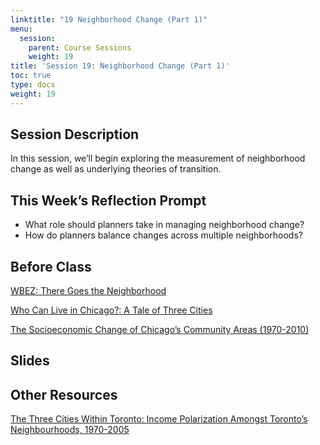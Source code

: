 ```yaml
---
linktitle: "19 Neighborhood Change (Part 1)"
menu:
  session:
    parent: Course Sessions
    weight: 19
title: 'Session 19: Neighborhood Change (Part 1)'
toc: true
type: docs
weight: 19
---
```


## Session Description
In this session, we'll begin exploring the measurement of neighborhood change as well as underlying theories of transition.

## This Week's Reflection Prompt

- What role should planners take in managing neighborhood change? 
- How do planners balance changes across multiple neighborhoods?

## Before Class
[WBEZ: There Goes the Neighborhood](https://interactive.wbez.org/gentrification/)

[Who Can Live in Chicago?: A Tale of Three Cities](https://voorheescenter.uic.edu/who-can-live-in-chicago/)

[The Socioeconomic Change of Chicago's Community Areas (1970-2010)](https://voorheescenter.red.uic.edu/wp-content/uploads/sites/122/2017/10/Voorhees-Center-Gentrification-Index-Oct-14.pdf)

## Slides

## Other Resources

[The Three Cities Within Toronto: Income Polarization Amongst Toronto's Neighbourhoods, 1970-2005](http://www.urbancentre.utoronto.ca/pdfs/curp/tnrn/Three-Cities-Within-Toronto-2010-Final.pdf)
